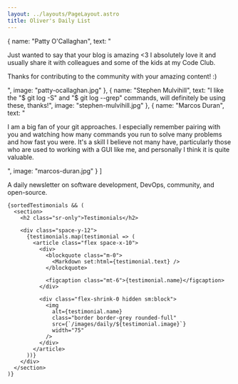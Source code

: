```yaml
---
layout: ../layouts/PageLayout.astro
title: Oliver's Daily List
---
```



  {
    name: "Patty O'Callaghan",
    text: "<p>Just wanted to say that your blog is amazing <3 I absolutely love it and usually share it with colleagues and some of the kids at my Code Club.</p><p>Thanks for contributing to the community with your amazing content! :)</p>",
    image: "patty-ocallaghan.jpg"
  },
  {
    name: "Stephen Mulvihill",
    text: "I like the \"$ git log -S\" and \"$ git log --grep\" commands, will definitely be using these, thanks!",
    image: "stephen-mulvihill.jpg"
  },
  {
    name: "Marcos Duran",
    text: "<p>    I am a big fan of your git approaches. I especially remember pairing with you and watching how many commands you run to solve many problems and how fast you were. It's a skill I believe not many have, particularly those who are used to working with a GUI like me, and personally I think it is quite valuable.</p>",
    image: "marcos-duran.jpg"
  }
]


A daily newsletter on software development, DevOps, community, and open-source. 

<div class="space-y-12">
  <div class="space-y-20">
    <DailyEmailForm />

    {sortedTestimonials && (
      <section>
        <h2 class="sr-only">Testimonials</h2>

        <div class="space-y-12">
          {testimonials.map(testimonial => (
            <article class="flex space-x-10">
              <div>
                <blockquote class="m-0">
                  <Markdown set:html={testimonial.text} />
                </blockquote>
  
                <figcaption class="mt-6">{testimonial.name}</figcaption>
              </div>

              <div class="flex-shrink-0 hidden sm:block">
                <img
                  alt={testimonial.name}
                  class="border border-grey rounded-full"
                  src={`/images/daily/${testimonial.image}`}
                  width="75"
                />
              </div>
            </article>
          ))}
        </div>
      </section>
    )}
  </div>

  <AboutMe />
</div>
